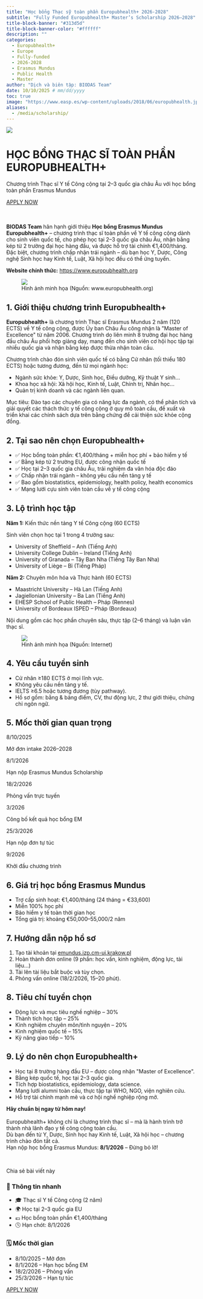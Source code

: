 ```yaml
---
title: "Học bổng Thạc sỹ toàn phần Europubhealth+ 2026-2028"
subtitle: "Fully Funded Europubhealth+ Master’s Scholarship 2026–2028"
title-block-banner: "#313d5d"
title-block-banner-color: "#ffffff"
description: ""
categories:
  - Europubhealth+
  - Europe
  - Fully-funded
  - 2026-2028
  - Erasmus Mundus
  - Public Health
  - Master
author: "Dịch và biên tập: BIODAS Team"
date: 10/10/2025 # mm/dd/yyyy
toc: true
image: "https://www.easp.es/wp-content/uploads/2018/06/europubhealth.jpg"
aliases: 
  - /media/scholarship/
---
```


![](https://keystoneacademic-res.cloudinary.com/image/upload/element/20/200801_banner.png){fig-align="center" class="img-cover"}



```{=html}
<!-- Gắn file CSS -->
<link rel="stylesheet" href="section-scholarship-template.css">

<!-- Font Awesome CDN (hiển thị icon mạng xã hội) -->
<link rel="stylesheet" href="https://cdnjs.cloudflare.com/ajax/libs/font-awesome/6.5.0/css/all.min.css">

<body class="section-scholarship-template">

  <!-- ===== HERO ===== -->
  <div class="hero-banner">
    <div class="hero-content">
      <h1>HỌC BỔNG THẠC SĨ TOÀN PHẦN EUROPUBHEALTH+</h1>
      <p class="hero-subtitle">Chương trình Thạc sĩ Y tế Công cộng tại 2–3 quốc gia châu Âu với học bổng toàn phần Erasmus Mundus</p>
      
      <!-- Button with scholarship deadline -->
      <a 
        href="https://www.europubhealth.org"
        target="_blank"
        class="apply-button"
        data-deadline="2026-01-08T12:00:00"
      >
        APPLY NOW
      </a>
    </div>
  </div>

  <!-- ===== CONTENT ===== -->
  <div class="layout">
    <div class="main-content">
      <br><br>

      <p><strong>BIODAS Team</strong> hân hạnh giới thiệu <strong>Học bổng Erasmus Mundus Europubhealth+</strong> – chương trình thạc sĩ toàn phần về Y tế công cộng dành cho sinh viên quốc tế, cho phép học tại 2–3 quốc gia châu Âu, nhận bằng kép từ 2 trường đại học hàng đầu, và được hỗ trợ tài chính €1,400/tháng. Đặc biệt, chương trình chấp nhận trái ngành – dù bạn học Y, Dược, Công nghệ Sinh học hay Kinh tế, Luật, Xã hội học đều có thể ứng tuyển.</p>

      <p><strong>Website chính thức:</strong> <a href="https://www.europubhealth.org" target="_blank">https://www.europubhealth.org</a></p>

      <!-- Ảnh minh họa -->
      <figure>
        <div class="img-wrap">
          <img src="https://www.europubhealth.org/wp-content/uploads/2024/10/Logos-2024-2025-2048x410.png.webp" class="img" />
        </div>
        <figcaption>Hình ảnh minh họa (Nguồn: www.europubhealth.org)</figcaption>
      </figure>

      <h2>1. Giới thiệu chương trình Europubhealth+</h2>
      <p><strong>Europubhealth+</strong> là chương trình Thạc sĩ Erasmus Mundus 2 năm (120 ECTS) về Y tế công cộng, được Ủy ban Châu Âu công nhận là "Master of Excellence" từ năm 2006. Chương trình do liên minh 8 trường đại học hàng đầu châu Âu phối hợp giảng dạy, mang đến cho sinh viên cơ hội học tập tại nhiều quốc gia và nhận bằng kép được thừa nhận toàn cầu.</p>

      <p>Chương trình chào đón sinh viên quốc tế có bằng Cử nhân (tối thiểu 180 ECTS) hoặc tương đương, đến từ mọi ngành học:</p>

      <div class="highlight-box">
        <ul>
          <li>Ngành sức khỏe: Y, Dược, Sinh học, Điều dưỡng, Kỹ thuật Y sinh...</li>
          <li>Khoa học xã hội: Xã hội học, Kinh tế, Luật, Chính trị, Nhân học...</li>
          <li>Quản trị kinh doanh và các ngành liên quan.</li>
        </ul>
      </div>

      <p>Mục tiêu: Đào tạo các chuyên gia có năng lực đa ngành, có thể phân tích và giải quyết các thách thức y tế công cộng ở quy mô toàn cầu, đề xuất và triển khai các chính sách dựa trên bằng chứng để cải thiện sức khỏe cộng đồng.</p>

      <h2>2. Tại sao nên chọn Europubhealth+</h2>
      <div class="highlight-box">
        <ul>
          <li>✅ Học bổng toàn phần: €1,400/tháng + miễn học phí + bảo hiểm y tế</li>
          <li>✅ Bằng kép từ 2 trường EU, được công nhận quốc tế</li>
          <li>✅ Học tại 2–3 quốc gia châu Âu, trải nghiệm đa văn hóa độc đáo</li>
          <li>✅ Chấp nhận trái ngành – không yêu cầu nền tảng y tế</li>
          <li>✅ Bao gồm biostatistics, epidemiology, health policy, health economics</li>
          <li>✅ Mạng lưới cựu sinh viên toàn cầu về y tế công cộng</li>
        </ul>
      </div>

      <h2>3. Lộ trình học tập</h2>
      <p><strong>Năm 1:</strong> Kiến thức nền tảng Y tế Công cộng (60 ECTS)</p>
      <p>Sinh viên chọn học tại 1 trong 4 trường sau:</p>
      <div class="highlight-box">
        <ul>
          <li>University of Sheffield – Anh (Tiếng Anh)</li>
          <li>University College Dublin – Ireland (Tiếng Anh)</li>
          <li>University of Granada – Tây Ban Nha (Tiếng Tây Ban Nha)</li>
          <li>University of Liège – Bỉ (Tiếng Pháp)</li>
        </ul>
      </div>

      <p><strong>Năm 2:</strong> Chuyên môn hóa và Thực hành (60 ECTS)</p>
      <div class="highlight-box">
        <ul>
          <li>Maastricht University – Hà Lan (Tiếng Anh)</li>
          <li>Jagiellonian University – Ba Lan (Tiếng Anh)</li>
          <li>EHESP School of Public Health – Pháp (Rennes)</li>
          <li>University of Bordeaux ISPED – Pháp (Bordeaux)</li>
        </ul>
      </div>

      <p>Nội dung gồm các học phần chuyên sâu, thực tập (2–6 tháng) và luận văn thạc sĩ.</p>

      <!-- Ảnh minh họa -->
      <figure>
        <div class="img-wrap">
          <img src="https://pbs.twimg.com/media/GaAArEWXcAArfol.jpg" class="img" />
        </div>
        <figcaption>Hình ảnh minh họa (Nguồn: Internet)</figcaption>
      </figure>

      <h2>4. Yêu cầu tuyển sinh</h2>
      <div class="highlight-box">
        <ul>
          <li>Cử nhân ≥180 ECTS ở mọi lĩnh vực.</li>
          <li>Không yêu cầu nền tảng y tế.</li>
          <li>IELTS ≥6.5 hoặc tương đương (tùy pathway).</li>
          <li>Hồ sơ gồm: bằng & bảng điểm, CV, thư động lực, 2 thư giới thiệu, chứng chỉ ngôn ngữ.</li>
        </ul>
      </div>

      <h2>5. Mốc thời gian quan trọng</h2>
      <div class="timeline-flow">
        <div class="timeline-item"><span class="timeline-date">8/10/2025</span><p>Mở đơn intake 2026–2028</p></div>
        <div class="timeline-item"><span class="timeline-date">8/1/2026</span><p>Hạn nộp Erasmus Mundus Scholarship</p></div>
        <div class="timeline-item"><span class="timeline-date">18/2/2026</span><p>Phỏng vấn trực tuyến</p></div>
        <div class="timeline-item"><span class="timeline-date">3/2026</span><p>Công bố kết quả học bổng EM</p></div>
        <div class="timeline-item"><span class="timeline-date">25/3/2026</span><p>Hạn nộp đơn tự túc</p></div>
        <div class="timeline-item"><span class="timeline-date">9/2026</span><p>Khởi đầu chương trình</p></div>
      </div>

      <h2>6. Giá trị học bổng Erasmus Mundus</h2>
      <div class="highlight-box">
        <ul>
          <li>Trợ cấp sinh hoạt: €1,400/tháng (24 tháng = €33,600)</li>
          <li>Miễn 100% học phí</li>
          <li>Bảo hiểm y tế toàn thời gian học</li>
          <li>Tổng giá trị: khoảng €50,000–55,000/2 năm</li>
        </ul>
      </div>

      <h2>7. Hướng dẫn nộp hồ sơ</h2>
      <div class="highlight-box">
        <ol>
          <li>Tạo tài khoản tại <a href="https://emundus.izp.cm-uj.krakow.pl" target="_blank">emundus.izp.cm-uj.krakow.pl</a></li>
          <li>Hoàn thành đơn online (9 phần: học vấn, kinh nghiệm, động lực, tài liệu...)</li>
          <li>Tải lên tài liệu bắt buộc và tùy chọn.</li>
          <li>Phỏng vấn online (18/2/2026, 15–20 phút).</li>
        </ol>
      </div>

      <h2>8. Tiêu chí tuyển chọn</h2>
      <div class="highlight-box">
        <ul>
          <li>Động lực và mục tiêu nghề nghiệp – 30%</li>
          <li>Thành tích học tập – 25%</li>
          <li>Kinh nghiệm chuyên môn/tình nguyện – 20%</li>
          <li>Kinh nghiệm quốc tế – 15%</li>
          <li>Kỹ năng giao tiếp – 10%</li>
        </ul>
      </div>

      <h2>9. Lý do nên chọn Europubhealth+</h2>
      <div class="highlight-box">
        <ul>
          <li>Học tại 8 trường hàng đầu EU – được công nhận "Master of Excellence".</li>
          <li>Bằng kép quốc tế, học tại 2–3 quốc gia.</li>
          <li>Tích hợp biostatistics, epidemiology, data science.</li>
          <li>Mạng lưới alumni toàn cầu, thực tập tại WHO, NGO, viện nghiên cứu.</li>
          <li>Hỗ trợ tài chính mạnh mẽ và cơ hội nghề nghiệp rộng mở.</li>
        </ul>
      </div>

      <div class="final-note">
        <p><strong>Hãy chuẩn bị ngay từ hôm nay!</strong><br><br>
        Europubhealth+ không chỉ là chương trình thạc sĩ – mà là hành trình trở thành nhà lãnh đạo y tế công cộng toàn cầu.<br>
        Dù bạn đến từ Y, Dược, Sinh học hay Kinh tế, Luật, Xã hội học – chương trình chào đón tất cả.<br>
        Hạn nộp học bổng Erasmus Mundus: <strong>8/1/2026</strong> – Đừng bỏ lỡ!</p>
      </div>

      <br>
      <!-- SOCIAL SHARE -->
      <div class="social-section">
        <p class="share-note">Chia sẻ bài viết này</p>
        <div class="social-share">
          <a href="https://www.facebook.com/sharer/sharer.php?u=https://www.biodas.net/media/scholarship/251010-europh.html" class="fb" title="Chia sẻ trên Facebook"><i class="fab fa-facebook-f"></i></a>
          <a href="https://twitter.com/intent/tweet?status=https://www.biodas.net/media/scholarship/251010-europh.html" class="x" title="Chia sẻ trên X / Twitter"><i class="fab fa-x-twitter"></i></a>
          <a href="https://www.linkedin.com/shareArticle?mini=true&url=https://biodas.net/media/scholarship/251010-europh.html" class="in" title="Chia sẻ trên LinkedIn"><i class="fab fa-linkedin-in"></i></a>
        </div>
      </div>

    </div>

    <!-- SIDEBAR -->
    <aside class="sidebar">
      <div class="quick-info">
        <h3>📘 Thông tin nhanh</h3>
        <ul>
          <li>🎓 Thạc sĩ Y tế Công cộng (2 năm)</li>
          <li>🌍 Học tại 2–3 quốc gia EU</li>
          <li>💶 Học bổng toàn phần €1,400/tháng</li>
          <li>🕓 Hạn chót: 8/1/2026</li>
        </ul>
      </div>

      <div class="quick-info">
        <h3>🗓️ Mốc thời gian</h3>
        <ul>
          <li>8/10/2025 – Mở đơn</li>
          <li>8/1/2026 – Hạn học bổng EM</li>
          <li>18/2/2026 – Phỏng vấn</li>
          <li>25/3/2026 – Hạn tự túc</li>
        </ul>
      </div>

      <a 
        href="https://www.europubhealth.org"
        target="_blank"
        class="apply-button"
        data-deadline="2026-01-08T12:00:00"
      >
        APPLY NOW
      </a>

    </aside>
  </div>

</body>



<!-- JS SCRIPT -->
<script src="section-scholarship-template.js"></script>


```
